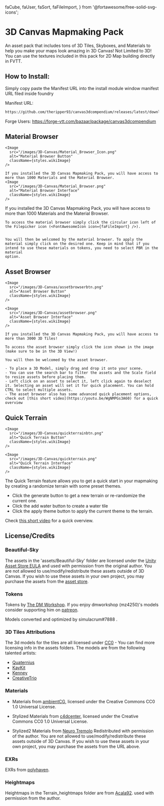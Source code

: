   faCube,
  faUser,
  faSort,
  faFileImport,
} from '@fortawesome/free-solid-svg-icons';

# 3D Canvas Mapmaking Pack

<ModuleInfo />
An asset pack that includes tons of 3D Tiles, Skyboxes, and Materials to help you
make your maps look amazing in 3D Canvas!

<Callout type='info' emoji='ℹ️'>
  Not Limited to 3D! You can use the textures included in this pack for 2D Map
  building directly in FVTT.
</Callout>

## How to Install:

Simply copy paste the Manifest URL into the install module window manifest URL filed inside foundry

Manifest URL:

```txt copy
https://github.com/theripper93/canvas3dcompendium/releases/latest/download/module.json
```

Forge Users: https://forge-vtt.com/bazaar/package/canvas3dcompendium

## Material Browser

    <Image
      src="/images/3D-Canvas/Material_Browser_Icon.png"
      alt="Material Browser Button"
      className={styles.wikiImage}
    />

    If you installed the 3D Canvas Mapmaking Pack, you will have access to more than 1000 Materials and the Material Browser.
    <Image
      src="/images/3D-Canvas/Material_Browser.png"
      alt="Material Browser Interface"
      className={styles.wikiImage}
    />

If you installed the 3D Canvas Mapmaking Pack, you will have access to more than 1000 Materials and the Material Browser.

    To access the material browser simply click the circular icon left of the Filepicker icon (<FontAwesomeIcon icon={faFileImport} />).


    You will then be welcomed by the material browser. To apply the material simply click on the desired one. Keep in mind that if you intend to use these materials on tokens, you need to select PBR in the material
    option.

## Asset Browser

    <Image
      src="/images/3D-Canvas/assetbrowserbtn.png"
      alt="Asset Browser Button"
      className={styles.wikiImage}
    />

    <Image
      src="/images/3D-Canvas/assetbrowser.png"
      alt="Asset Browser Interface"
      className={styles.wikiImage}
    />

    If you installed the 3D Canvas Mapmaking Pack, you will have access to more than 3000 3D Tiles!

    To access the asset browser simply click the icon shown in the image (make sure to be in the 3D View!)

    You will then be welcomed by the asset browser.

    - To place a 3D Model, simply drag and drop it onto your scene.
    - You can use the search bar to filter the assets and the Scale field to resize assets before placing them.
    - Left click on an asset to select it, left click again to deselect it. Selecting an asset will set it for quick placement. You can hold CTRL to select multiple assets.
    - The asset browser also has some advanced quick placement options, check out [this short video](https://youtu.be/WgNMPGs3A60) for a quick overview

## Quick Terrain

    <Image
      src="/images/3D-Canvas/quickterrainbtn.png"
      alt="Quick Terrain Button"
      className={styles.wikiImage}
    />

    <Image
      src="/images/3D-Canvas/quickterrain.png"
      alt="Quick Terrain Interface"
      className={styles.wikiImage}
    />
The Quick Terrain feature allows you to get a quick start in your mapmaking by creating a randomize terrain with some preset themes.

- Click the generate button to get a new terrain or re-randomize the current one.
- Click the add water button to create a water tile
- Click the apply theme button to apply the current theme to the terrain.

Check [this short video](https://youtu.be/xRoKgdBipKU) for a quick overview.


## License/Credits

### Beautiful-Sky

The assets in the 'assets/Beautiful-Sky' folder are licensed under the [Unity Asset Store EULA](https://unity3d.com/legal/as_terms) and used with permission from the original author.
You are not allowed to use/modify/redistribute these assets outside of 3D Canvas.
If you wish to use these assets in your own project, you may purchase the assets from the [asset store](https://assetstore.unity.com/packages/2d/textures-materials/sky/beautiful-sky-208439).

### Tokens

Tokens by [The DM Workshop](https://www.shapeways.com/shops/dmworkshop). If you enjoy dmworkshop (mz4250)'s models consider supporting him on [patreon](https://www.patreon.com/mz4250).

Models converted and optimized by simulacrum#7888 <FontAwesomeIcon icon={faDiscord}/>.

### 3D Tiles Attributions

The 3d models for the tiles are all licensed under [CC0](https://creativecommons.org/publicdomain/zero/1.0/) - You can find more licensing info in the assets folders.
The models are from the following talented artists:

- [Quaternius](https://quaternius.com/)
- [KayKit](https://kaylousberg.com/game-assets)
- [Kenney](https://kenney.nl/)
- [CreativeTrio](https://creativetrio.art/)

### Materials

- Materials from [ambientCG](http://ambientCG.com), licensed under the Creative Commons CC0 1.0 Universal License.

- Stylized Materials from [c4dcenter](https://c4dcenter.com/simple-licensing/), licensed under the Creative Commons CC0 1.0 Universal License.

- Stylized2 Materials from [Neuro Tremolo](https://www.artstation.com/marketplace/p/eW0K/stylized-pbr-textures-bundle)
  Redistributed with permission of the author.
  You are not allowed to use/modify/redistribute these assets outside of 3D Canvas.
  If you wish to use these assets in your own project, you may purchase the assets from the URL above.

### EXRs

EXRs from [polyhaven](https://polyhaven.com/).

### Heightmaps

Heightmaps in the Terrain_heightmaps folder are from [Acala92](https://www.deviantart.com/acala92). used with permission from the author.
